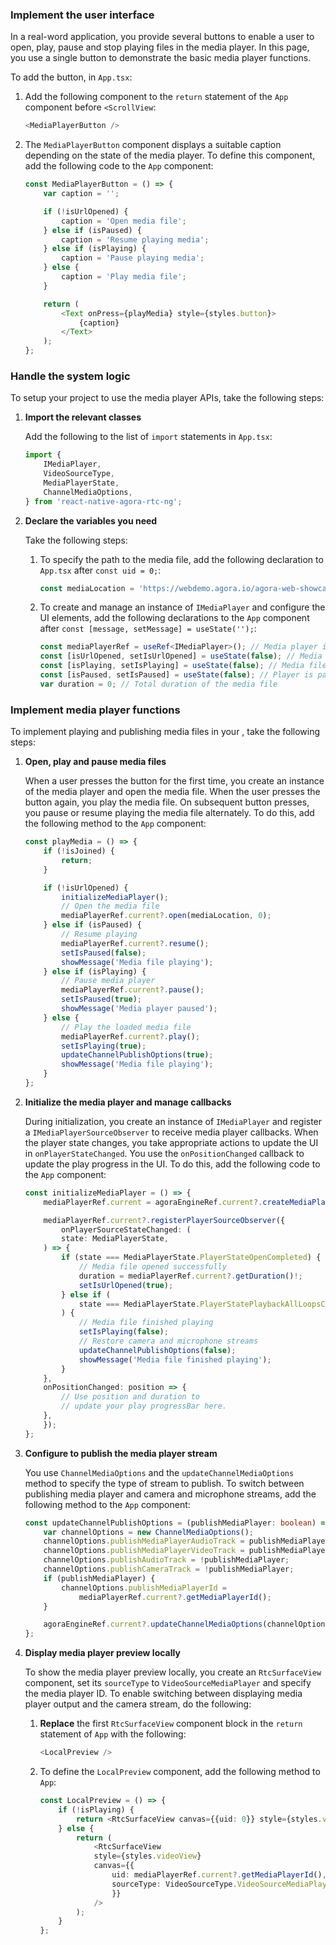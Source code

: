 <PlatformWrapper platform="react-native">
        
### Implement the user interface

In a real-word application, you provide several buttons to enable a user to open, play, pause and stop playing files in the media player. In this page, you use a single button to demonstrate the basic media player functions.

To add the button, in `App.tsx`:

1. Add the following component to the `return` statement of the `App` component before `<ScrollView`:
    ```typescript
    <MediaPlayerButton />
    ```

1. The `MediaPlayerButton` component displays a suitable caption depending on the state of the media player. To define this component, add the following code to the `App` component:

    ```typescript
    const MediaPlayerButton = () => {
        var caption = '';

        if (!isUrlOpened) {
            caption = 'Open media file';
        } else if (isPaused) {
            caption = 'Resume playing media';
        } else if (isPlaying) {
            caption = 'Pause playing media';
        } else {
            caption = 'Play media file';
        }

        return (
            <Text onPress={playMedia} style={styles.button}>
                {caption}
            </Text>
        );
    };
    ```

### Handle the system logic

To setup your project to use the media player APIs, take the following steps:

1. **Import the relevant <Vg k="COMPANY" /> classes**

    Add the following to the list of `import` statements in `App.tsx`:

    ```typescript
    import {
        IMediaPlayer,
        VideoSourceType,
        MediaPlayerState,
        ChannelMediaOptions,
    } from 'react-native-agora-rtc-ng';
    ```

1. **Declare the variables you need**

    Take the following steps:
    
    1. To specify the path to the media file, add the following declaration to `App.tsx` after `const uid = 0;`:

        ```typescript
        const mediaLocation = 'https://webdemo.agora.io/agora-web-showcase/examples/Agora-Custom-VideoSource-Web/assets/sample.mp4';
        ```
    
    1. To create and manage an instance of `IMediaPlayer` and configure the UI elements, add the following declarations to the `App` component after `const [message, setMessage] = useState('');`:

        ```typescript
        const mediaPlayerRef = useRef<IMediaPlayer>(); // Media player instance
        const [isUrlOpened, setIsUrlOpened] = useState(false); // Media file has been opened
        const [isPlaying, setIsPlaying] = useState(false); // Media file is playing
        const [isPaused, setIsPaused] = useState(false); // Player is paused
        var duration = 0; // Total duration of the media file
        ```

### Implement media player functions

To implement playing and publishing media files in your <Vpl k="CLIENT" />, take the following steps:

1.  **Open, play and pause media files**

    When a user presses the button for the first time, you create an instance of the media player and open the media file. When the user presses the button again, you play the media file. On subsequent button presses, you pause or resume playing the media file alternately. To do this, add the following method to the `App` component:

    ```typescript
    const playMedia = () => {
        if (!isJoined) {
            return;
        }

        if (!isUrlOpened) {
            initializeMediaPlayer();
            // Open the media file
            mediaPlayerRef.current?.open(mediaLocation, 0);
        } else if (isPaused) {
            // Resume playing
            mediaPlayerRef.current?.resume();
            setIsPaused(false);
            showMessage('Media file playing');
        } else if (isPlaying) {
            // Pause media player
            mediaPlayerRef.current?.pause();
            setIsPaused(true);
            showMessage('Media player paused');
        } else {
            // Play the loaded media file
            mediaPlayerRef.current?.play();
            setIsPlaying(true);
            updateChannelPublishOptions(true);
            showMessage('Media file playing');
        }
    };
    ```

1.  **Initialize the media player and manage callbacks**

    During initialization, you create an instance of `IMediaPlayer` and register a `IMediaPlayerSourceObserver` to receive media player callbacks. When the player state changes, you take appropriate actions to update the UI in `onPlayerStateChanged`. You use the `onPositionChanged` callback to update the play progress in the UI. To do this, add the following code to the `App` component:

    ```typescript
    const initializeMediaPlayer = () => {
        mediaPlayerRef.current = agoraEngineRef.current?.createMediaPlayer();

        mediaPlayerRef.current?.registerPlayerSourceObserver({
            onPlayerSourceStateChanged: (
            state: MediaPlayerState,
        ) => {
            if (state === MediaPlayerState.PlayerStateOpenCompleted) {
                // Media file opened successfully
                duration = mediaPlayerRef.current?.getDuration()!;
                setIsUrlOpened(true);
            } else if (
                state === MediaPlayerState.PlayerStatePlaybackAllLoopsCompleted
            ) {
                // Media file finished playing
                setIsPlaying(false);
                // Restore camera and microphone streams
                updateChannelPublishOptions(false);
                showMessage('Media file finished playing');
            }
        },
        onPositionChanged: position => {
            // Use position and duration to
            // update your play progressBar here.
        },
        });
    };
    ```

1.  **Configure <Vg k="ENGINE" /> to publish the media player stream**

    You use `ChannelMediaOptions` and the `updateChannelMediaOptions` method to specify the type of stream to publish. To switch between publishing media player and camera and microphone streams, add the following method to the `App` component:

    ```typescript
    const updateChannelPublishOptions = (publishMediaPlayer: boolean) => {
        var channelOptions = new ChannelMediaOptions();
        channelOptions.publishMediaPlayerAudioTrack = publishMediaPlayer;
        channelOptions.publishMediaPlayerVideoTrack = publishMediaPlayer;
        channelOptions.publishAudioTrack = !publishMediaPlayer;
        channelOptions.publishCameraTrack = !publishMediaPlayer;
        if (publishMediaPlayer) {
            channelOptions.publishMediaPlayerId =
                mediaPlayerRef.current?.getMediaPlayerId();
        }

        agoraEngineRef.current?.updateChannelMediaOptions(channelOptions);
    };
    ```

1.  **Display media player preview locally**

    To show the media player preview locally, you create an `RtcSurfaceView` component, set its `sourceType` to `VideoSourceMediaPlayer` and specify the media player ID. To enable switching between displaying media player output and the camera stream, do the following:
    
    1. **Replace** the first `RtcSurfaceView` component block in the `return` statement of `App` with the following:

        ```typescript
        <LocalPreview />
        ```
    1. To define the `LocalPreview` component, add the following method to `App`:

        ```typescript
        const LocalPreview = () => {
            if (!isPlaying) {
                return <RtcSurfaceView canvas={{uid: 0}} style={styles.videoView} />;
            } else {
                return (
                    <RtcSurfaceView
                    style={styles.videoView}
                    canvas={{
                        uid: mediaPlayerRef.current?.getMediaPlayerId(),
                        sourceType: VideoSourceType.VideoSourceMediaPlayer,
                        }}
                    />
                );
            }
        };
        ```

</PlatformWrapper>

